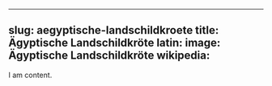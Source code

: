 
---
slug: aegyptische-landschildkroete
title: Ägyptische Landschildkröte
latin:
image: Ägyptische Landschildkröte
wikipedia: 
---

I am content.
